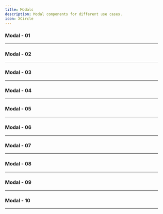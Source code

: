 ```yaml
---
title: Modals
description: Modal components for different use cases.
icon: XCircle
---
```


### Modal - 01


<Preview link="modals/modal-01">
    <Modal01 />
</Preview>

---

### Modal - 02


<Preview link="modals/modal-02">
    <Modal02 />
</Preview>

---

### Modal - 03


<Preview link="modals/modal-03">
    <Modal03 />
</Preview>

---

### Modal - 04


<Preview link="modals/modal-04">
    <Modal04 />
</Preview>

---

### Modal - 05


<Preview link="modals/modal-05">
    <Modal05 />
</Preview>

---

### Modal - 06


<Preview link="modals/modal-06">
    <Modal06 />
</Preview>

---

### Modal - 07


<Preview link="modals/modal-07">
    <Modal07 />
</Preview>

---

### Modal - 08


<Preview link="modals/modal-08">
    <Modal08 />
</Preview>

---

### Modal - 09


<Preview link="modals/modal-09">
    <Modal09 />
</Preview>

---

### Modal - 10


<Preview link="modals/modal-10">
    <Modal10 />
</Preview>

---
